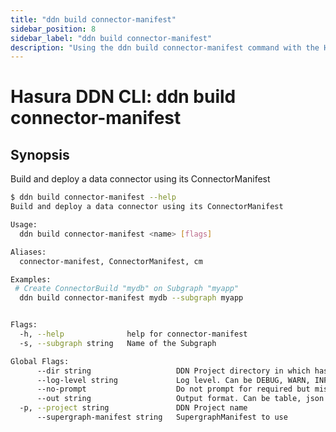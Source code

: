 ```yaml
---
title: "ddn build connector-manifest"
sidebar_position: 8
sidebar_label: "ddn build connector-manifest"
description: "Using the ddn build connector-manifest command with the Hasura CLI"
---
```


# Hasura DDN CLI: ddn build connector-manifest

## Synopsis
Build and deploy a data connector using its ConnectorManifest

```bash
$ ddn build connector-manifest --help
Build and deploy a data connector using its ConnectorManifest

Usage:
  ddn build connector-manifest <name> [flags]

Aliases:
  connector-manifest, ConnectorManifest, cm

Examples:
 # Create ConnectorBuild "mydb" on Subgraph "myapp"
  ddn build connector-manifest mydb --subgraph myapp


Flags:
  -h, --help              help for connector-manifest
  -s, --subgraph string   Name of the Subgraph

Global Flags:
      --dir string                   DDN Project directory in which hasura.yaml is present (default ".")
      --log-level string             Log level. Can be DEBUG, WARN, INFO, ERROR, or FATAL. (default "INFO")
      --no-prompt                    Do not prompt for required but missing flags
      --out string                   Output format. Can be table, json or yaml. (default "table")
  -p, --project string               DDN Project name
      --supergraph-manifest string   SupergraphManifest to use
```

